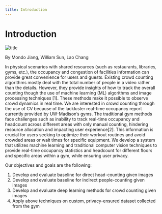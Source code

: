```yaml
---
title: Introduction
---
```

# Introduction

![title](/img/example.png)

By Mondo Jiang, William Sun, Lao Chang

In physical scenarios with shared resources (such as restaurants, libraries, gyms, etc.), the occupancy and congestion 
of facilities information can provide great convenience for users and guests. Existing crowd counting algorithms mostly
deal with the total number of people in a video rather than the details. However, they provide insights of how to track the 
overall counting though the use of machine learning (ML) algorithms and image processing techniques [1]. These methods make 
it possible to observe crowd dynamics in real time. We are interested in crowd counting through the use of CV because of the 
lackluster real-time occupancy report currently provided by UW-Madison’s gyms. The traditional gym methods face challenges 
such as inability to track real-time occupancy and headcount across different areas with only manual 
counting, hindering resource allocation and impacting user experience[2]. This
information is crucial for users seeking to optimize their workout routines and
avoid crowded areas or wait times for specific equipment.
We develop a system that utilizes machine learning and traditional
computer vision techniques to provide real-time occupancy statistics
and headcount for different floors and specific areas within a gym, while ensuring user privacy.

Our objectives and goals are the following:
1. Develop and evaluate baseline for direct head-counting given images
2. Develop and evaluate baseline for indirect people-counting given images
3. Develop and evaluate deep learning methods for crowd counting given
images
4. Apply above techniques on custom, privacy-ensured dataset collected from
the gym 
